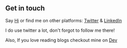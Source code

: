 ## Get in touch

Say [Hi](hilariousengineer@protonmail.com) or find me on other platforms: [Twitter](https://twitter.com/yeganathans) & [LinkedIn](https://www.linkedin.com/in/yeganathan-s)

I do use twitter a lot, don't forgot to follow me there!

Also, If you love reading blogs checkout mine on [Dev](https://dev.to/yeganathan18)